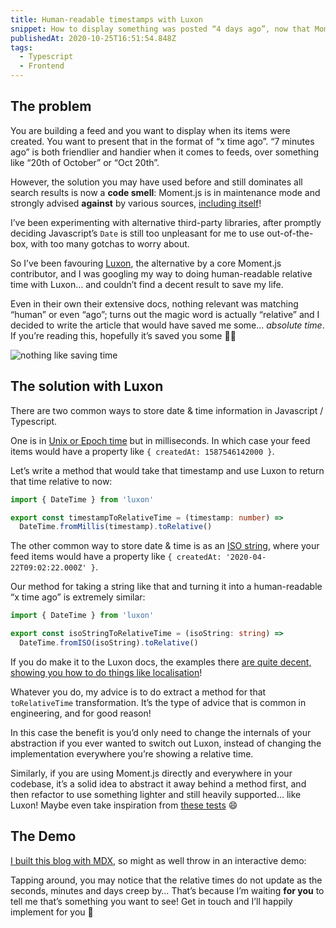 ```yaml
---
title: Human-readable timestamps with Luxon
snippet: How to display something was posted “4 days ago”, now that Moment.js has become a legacy project to be avoided
publishedAt: 2020-10-25T16:51:54.848Z
tags:
  - Typescript
  - Frontend
---
```


## The problem

You are building a feed and you want to display when its items were created. You want to present that in the format of “x time ago”. “7 minutes ago” is both friendlier and handier when it comes to feeds, over something like “20th of October” or “Oct 20th”.

However, the solution you may have used before and still dominates all search results is now a **code smell**: Moment.js is in maintenance mode and strongly advised **against** by various sources, [including itself](https://momentjs.com/docs/#/-project-status/ 'Project Status: Not quite dead but should be')!

I’ve been experimenting with alternative third-party libraries, after promptly deciding Javascript’s `Date` is still too unpleasant for me to use out-of-the-box, with too many gotchas to worry about.

So I’ve been favouring [Luxon](https://moment.github.io/luxon/index.html 'A powerful, modern, and friendly wrapper for Javascript dates and times'), the alternative by a core Moment.js contributor, and I was googling my way to doing human-readable relative time with Luxon… and couldn’t find a decent result to save my life.

Even in their own their extensive docs, nothing relevant was matching “human” or even “ago”; turns out the magic word is actually “relative” and I decided to write the article that would have saved me some... _absolute time_. If you’re reading this, hopefully it’s saved you some 🙌🏽

![nothing like saving time](https://media.giphy.com/media/3oz8xBmTULwn1QSNgI/giphy.gif)

## The solution with Luxon

There are two common ways to store date & time information in Javascript / Typescript.

One is in [Unix or Epoch time](https://en.wikipedia.org/wiki/Unix_time 'the time since 00:00:00 UTC on 1 January 1970') but in milliseconds. In which case your feed items would have a property like `{ createdAt: 1587546142000 }`.

Let’s write a method that would take that timestamp and use Luxon to return that time relative to now:

```ts
import { DateTime } from 'luxon'

export const timestampToRelativeTime = (timestamp: number) =>
  DateTime.fromMillis(timestamp).toRelative()
```

The other common way to store date & time is as an [ISO string](https://en.wikipedia.org/wiki/ISO_8601 '(new Date()).toISOString()'), where your feed items would have a property like `{ createdAt: '2020-04-22T09:02:22.000Z' }`.

Our method for taking a string like that and turning it into a human-readable “x time ago” is extremely similar:

```ts
import { DateTime } from 'luxon'

export const isoStringToRelativeTime = (isoString: string) =>
  DateTime.fromISO(isoString).toRelative()
```

If you do make it to the Luxon docs, the examples there [are quite decent, showing you how to do things like localisation](https://moment.github.io/luxon/docs/class/src/datetime.js~DateTime.html#instance-method-toRelative 'relative is the key search word!')!

Whatever you do, my advice is to do extract a method for that `toRelativeTime` transformation. It’s the type of advice that is common in engineering, and for good reason!

In this case the benefit is you’d only need to change the internals of your abstraction if you ever wanted to switch out Luxon, instead of changing the implementation everywhere you’re showing a relative time.

Similarly, if you are using Moment.js directly and everywhere in your codebase, it’s a solid idea to abstract it away behind a method first, and then refactor to use something lighter and still heavily supported… like Luxon! Maybe even take inspiration from [these tests](https://github.com/jmagrippis/magrippis/blob/main/src/lib/relativeTime.test.ts 'a use-case for modules AND unit tests!') 😄

## The Demo

[I built this blog with MDX](/blog/2020/how-to-setup-MDX-in-Nextjs 'How to setup MDX in Next.js'), so might as well throw in an interactive demo:

<RelativeTimeDemo />

Tapping around, you may notice that the relative times do not update as the seconds, minutes and days creep by… That’s because I’m waiting **for you** to tell me that’s something you want to see! Get in touch and I’ll happily implement for you 🚀
